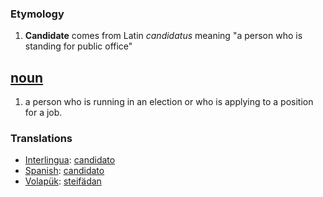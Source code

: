 === Etymology ===
#'''Candidate''' comes from Latin ''candidatus'' meaning "a person who is standing for public office"

== [[noun]] ==
#a person who is running in an election or who is applying to a position for a job.

=== Translations ===
*[[Interlingua]]: [[candidato]]
*[[Spanish]]: [[candidato]]
*[[Volapük]]: [[steifädan]]